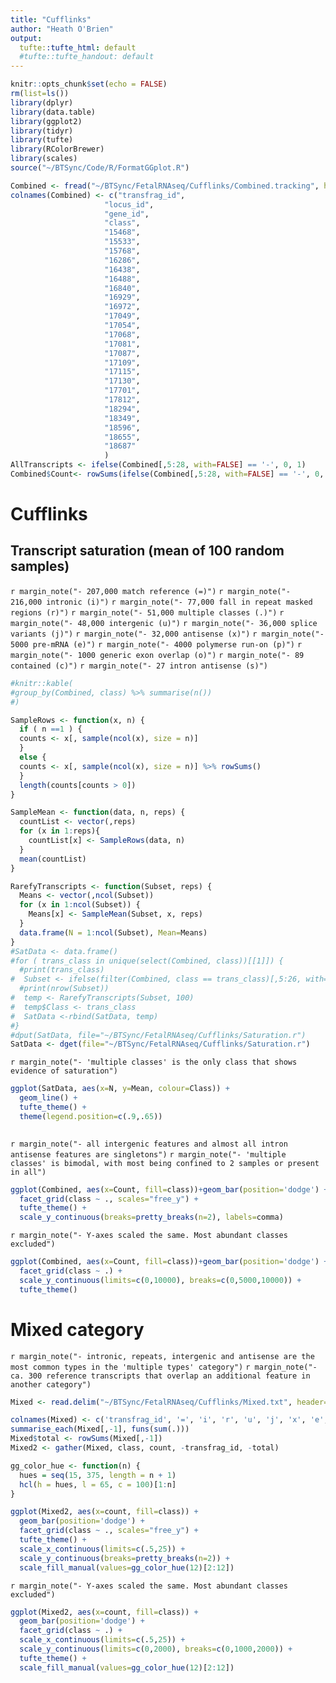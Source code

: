 ```yaml
---
title: "Cufflinks"
author: "Heath O'Brien"
output:
  tufte::tufte_html: default
  #tufte::tufte_handout: default
---
```

<!-- see http://rstudio.github.io/tufte/ for info about tufte -->
```r
knitr::opts_chunk$set(echo = FALSE)
rm(list=ls())
library(dplyr)
library(data.table)
library(ggplot2)
library(tidyr)
library(tufte)
library(RColorBrewer)
library(scales)
source("~/BTSync/Code/R/FormatGGplot.R")

```


```r
Combined <- fread("~/BTSync/FetalRNAseq/Cufflinks/Combined.tracking", header=FALSE)
colnames(Combined) <- c("transfrag_id", 
                     "locus_id", 
                     "gene_id",                     
                     "class",
                     "15468",
                     "15533",
                     "15768",
                     "16286",
                     "16438",
                     "16488",
                     "16840",
                     "16929",
                     "16972",
                     "17049",
                     "17054",
                     "17068",
                     "17081",
                     "17087",
                     "17109",
                     "17115",
                     "17130",
                     "17701",
                     "17812",
                     "18294",
                     "18349",
                     "18596",
                     "18655",
                     "18687"
                     )
AllTranscripts <- ifelse(Combined[,5:28, with=FALSE] == '-', 0, 1)
Combined$Count<- rowSums(ifelse(Combined[,5:28, with=FALSE] == '-', 0, 1))

```

# Cufflinks
## Transcript saturation (mean of 100 random samples) 
`r margin_note("- 207,000 match reference (=)")`
`r margin_note("- 216,000 intronic (i)")`
`r margin_note("- 77,000 fall in repeat masked regions (r)")`
`r margin_note("- 51,000 multiple classes (.)")`
`r margin_note("- 48,000 intergenic (u)")`
`r margin_note("- 36,000 splice variants (j)")`
`r margin_note("- 32,000 antisense (x)")`
`r margin_note("- 5000 pre-mRNA (e)")`
`r margin_note("- 4000 polymerse run-on (p)")`
`r margin_note("- 1000 generic exon overlap (o)")`
`r margin_note("- 89 contained (c)")`
`r margin_note("- 27 intron antisense (s)")`


```r
#knitr::kable(
#group_by(Combined, class) %>% summarise(n())
#)
```


``` r
SampleRows <- function(x, n) {
  if ( n ==1 ) {
  counts <- x[, sample(ncol(x), size = n)]  
  }
  else {
  counts <- x[, sample(ncol(x), size = n)] %>% rowSums() 
  }
  length(counts[counts > 0])  
}

SampleMean <- function(data, n, reps) {
  countList <- vector(,reps)
  for (x in 1:reps){
    countList[x] <- SampleRows(data, n)
  }
  mean(countList)
}

RarefyTranscripts <- function(Subset, reps) {
  Means <- vector(,ncol(Subset))
  for (x in 1:ncol(Subset)) {
    Means[x] <- SampleMean(Subset, x, reps)
  }
  data.frame(N = 1:ncol(Subset), Mean=Means)
}
#SatData <- data.frame()
#for ( trans_class in unique(select(Combined, class))[[1]]) {
  #print(trans_class)
#  Subset <- ifelse(filter(Combined, class == trans_class)[,5:26, with=F] == '-', 0, 1)
  #print(nrow(Subset))
#  temp <- RarefyTranscripts(Subset, 100)
#  temp$Class <- trans_class
#  SatData <-rbind(SatData, temp)
#}
#dput(SatData, file="~/BTSync/FetalRNAseq/Cufflinks/Saturation.r")
SatData <- dget(file="~/BTSync/FetalRNAseq/Cufflinks/Saturation.r")
```

`r margin_note("- 'multiple classes' is the only class that shows evidence of saturation")`

``` r
ggplot(SatData, aes(x=N, y=Mean, colour=Class)) + 
  geom_line() + 
  tufte_theme() +
  theme(legend.position=c(.9,.65)) 
 
```

`r margin_note("- all intergenic features and almost all intron antisense features are singletons")`
`r margin_note("- 'multiple classes' is bimodal, with most being confined to 2 samples or present in all")`

``` r
ggplot(Combined, aes(x=Count, fill=class))+geom_bar(position='dodge') +
  facet_grid(class ~ ., scales="free_y") + 
  tufte_theme() +
  scale_y_continuous(breaks=pretty_breaks(n=2), labels=comma)
```

`r margin_note("- Y-axes scaled the same. Most abundant classes excluded")`
``` r
ggplot(Combined, aes(x=Count, fill=class))+geom_bar(position='dodge') +
  facet_grid(class ~ .) + 
  scale_y_continuous(limits=c(0,10000), breaks=c(0,5000,10000)) +
  tufte_theme()

```

# Mixed category
`r margin_note("- intronic, repeats, intergenic and antisense are the most common types in the 'multiple types' category")`
`r margin_note("- ca. 300 reference transcripts that overlap an additional feature in another category")`
```r
Mixed <- read.delim("~/BTSync/FetalRNAseq/Cufflinks/Mixed.txt", header=FALSE)

colnames(Mixed) <- c('transfrag_id', '=', 'i', 'r', 'u', 'j', 'x', 'e', 'p', 'o', 'c', 's')
summarise_each(Mixed[,-1], funs(sum(.)))
Mixed$total <- rowSums(Mixed[,-1])
Mixed2 <- gather(Mixed, class, count, -transfrag_id, -total)

gg_color_hue <- function(n) {
  hues = seq(15, 375, length = n + 1)
  hcl(h = hues, l = 65, c = 100)[1:n]
}

```

```r
ggplot(Mixed2, aes(x=count, fill=class)) +
  geom_bar(position='dodge') +
  facet_grid(class ~ ., scales="free_y") +
  tufte_theme() +
  scale_x_continuous(limits=c(.5,25)) +
  scale_y_continuous(breaks=pretty_breaks(n=2)) +
  scale_fill_manual(values=gg_color_hue(12)[2:12])
```

`r margin_note("- Y-axes scaled the same. Most abundant classes excluded")`
``` r
ggplot(Mixed2, aes(x=count, fill=class)) +
  geom_bar(position='dodge') +
  facet_grid(class ~ .) +
  scale_x_continuous(limits=c(.5,25)) +
  scale_y_continuous(limits=c(0,2000), breaks=c(0,1000,2000)) +
  tufte_theme() +
  scale_fill_manual(values=gg_color_hue(12)[2:12])


```
